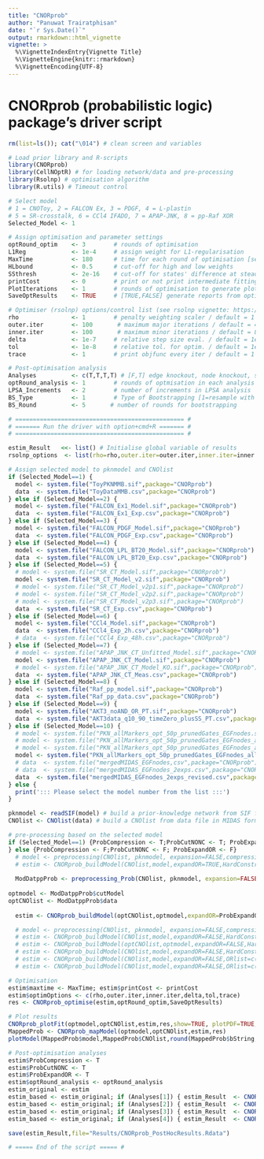 ```yaml
---
title: "CNORprob"
author: "Panuwat Trairatphisan"
date: "`r Sys.Date()`"
output: rmarkdown::html_vignette
vignette: >
  %\VignetteIndexEntry{Vignette Title}
  %\VignetteEngine{knitr::rmarkdown}
  %\VignetteEncoding{UTF-8}
---
```


# CNORprob (probabilistic logic) package's driver script

```r

rm(list=ls()); cat("\014") # clean screen and variables 

# Load prior library and R-scripts
library(CNORprob)
library(CellNOptR) # for loading network/data and pre-processing
library(Rsolnp) # optimisation algorithm
library(R.utils) # Timeout control

# Select model
# 1 = CNOToy, 2 = FALCON Ex, 3 = PDGF, 4 = L-plastin
# 5 = SR-crosstalk, 6 = CCl4 IFADO, 7 = APAP-JNK, 8 = pp-Raf XOR
Selected_Model <- 1

# Assign optimisation and parameter settings
optRound_optim    <- 3        # rounds of optimisation
L1Reg             <- 1e-4     # assign weight for L1-regularisation
MaxTime           <- 180      # time for each round of optimisation [seconds]
HLbound           <- 0.5      # cut-off for high and low weights
SSthresh          <- 2e-16    # cut-off for states' difference at steady-state
printCost         <- 0        # print or not print intermediate fitting cost [0,1]
PlotIterations    <- 1        # rounds of optimisation to generate plots
SaveOptResults    <- TRUE     # [TRUE,FALSE] generate reports from optimisation

# Optimiser (rsolnp) options/control list (see rsolnp vignette: https://cran.r-project.org/web/packages/Rsolnp/Rsolnp.pdf)
rho               <- 1        # penalty weighting scaler / default = 1
outer.iter        <- 100       # maximum major iterations / default = 400
inner.iter        <- 100       # maximum minor iterations / default = 800
delta             <- 1e-7     # relative step size eval. / default = 1e-7
tol               <- 1e-8     # relative tol. for optim. / default = 1e-8
trace             <- 1        # print objfunc every iter / default = 1

# Post-optimisation analysis
Analyses          <- c(T,T,T,T) # [F,T] edge knockout, node knockout, sensitivity analysis
optRound_analysis <- 1        # rounds of optmisation in each analysis
LPSA_Increments   <- 2        # number of increments in LPSA analysis
BS_Type           <- 1        # Type of Bootstrapping [1=resample with replacement from residual; 2=resampling from mean & variant]
BS_Round          <- 5       # number of rounds for bootstrapping

# ================================================ # 
# ======= Run the driver with option+cmd+R ======= #
# ================================================ # 

estim_Result   <<- list() # Initialise global variable of results
rsolnp_options  <- list(rho=rho,outer.iter=outer.iter,inner.iter=inner.iter,delta=delta,tol=tol,trace=trace) # Collapase optimisation options

# Assign selected model to pknmodel and CNOlist
if (Selected_Model==1) {
  model <- system.file("ToyPKNMMB.sif",package="CNORprob")
  data  <- system.file("ToyDataMMB.csv",package="CNORprob")
} else if (Selected_Model==2) {
  model <- system.file("FALCON_Ex1_Model.sif",package="CNORprob")
  data  <- system.file("FALCON_Ex1_Exp.csv",package="CNORprob")
} else if (Selected_Model==3) {
  model <- system.file("FALCON_PDGF_Model.sif",package="CNORprob")
  data  <- system.file("FALCON_PDGF_Exp.csv",package="CNORprob")
} else if (Selected_Model==4) {
  model <- system.file("FALCON_LPL_BT20_Model.sif",package="CNORprob")
  data  <- system.file("FALCON_LPL_BT20_Exp.csv",package="CNORprob")
} else if (Selected_Model==5) {
  # model <- system.file("SR_CT_Model.sif",package="CNORprob")
  model <- system.file("SR_CT_Model_v2.sif",package="CNORprob")
  # model <- system.file("SR_CT_Model_v2p1.sif",package="CNORprob")
  # model <- system.file("SR_CT_Model_v2p2.sif",package="CNORprob")
  # model <- system.file("SR_CT_Model_v2p3.sif",package="CNORprob")
  data  <- system.file("SR_CT_Exp.csv",package="CNORprob")
} else if (Selected_Model==6) {
  model <- system.file("CCl4_Model.sif",package="CNORprob")
  data  <- system.file("CCl4_Exp_2h.csv",package="CNORprob")
  # data  <- system.file("CCl4_Exp_48h.csv",package="CNORprob")
} else if (Selected_Model==7) {
  # model <- system.file("APAP_JNK_CT_Unfitted_Model.sif",package="CNORprob")
  model <- system.file("APAP_JNK_CT_Model.sif",package="CNORprob")
  # model <- system.file("APAP_JNK_CT_Model_KO.sif",package="CNORprob")
  data  <- system.file("APAP_JNK_CT_Meas.csv",package="CNORprob")
} else if (Selected_Model==8) {
  model <- system.file("Raf_pp_model.sif",package="CNORprob")
  data  <- system.file("Raf_pp_data.csv",package="CNORprob")
} else if (Selected_Model==9) {
  model <- system.file("AKT3_noAND_OR_PT.sif",package="CNORprob")
  data  <- system.file("AKT3data_q10_90_timeZero_plusSS_PT.csv",package="CNORprob")
} else if (Selected_Model==10) {
  # model <- system.file("PKN_allMarkers_opt_50p_prunedGates_EGFnodes.sif",package="CNORprob")
  # model <- system.file("PKN_allMarkers_opt_50p_prunedGates_EGFnodes_allGatesRemoved.sif",package="CNORprob")
  # model <- system.file("PKN_allMarkers_opt_50p_prunedGates_EGFnodes_allGatesRemoved_revised.sif",package="CNORprob")
  model <- system.file("PKN_allMarkers_opt_50p_prunedGates_EGFnodes_allGatesRemoved_revised_AddANDback.sif",package="CNORprob")
  # data  <- system.file("mergedMIDAS_EGFnodes,csv",package="CNORprob")
  # data  <- system.file("mergedMIDAS_EGFnodes_2exps.csv",package="CNORprob")
  data  <- system.file("mergedMIDAS_EGFnodes_2exps_revised.csv",package="CNORprob")
} else {
  print('::: Please select the model number from the list :::')
}

pknmodel <- readSIF(model) # build a prior-knowledge network from SIF file
CNOlist <- CNOlist(data) # build a CNOlist from data file in MIDAS format

# pre-processing based on the selected model
if (Selected_Model==1) {ProbCompression <- T;ProbCutNONC <- T; ProbExpandOR <- T
} else {ProbCompression <- F;ProbCutNONC <- F; ProbExpandOR <- F}
  # model <- preprocessing(CNOlist, pknmodel, expansion=FALSE,compression=TRUE, cutNONC=TRUE, verbose=FALSE)
  # estim <- CNORprob_buildModel(CNOlist,model,expandOR=TRUE,HardConstraint=FALSE,Force=FALSE,L1Reg=L1Reg,HLbound=HLbound,SSthresh=SSthresh,PlotIterations=PlotIterations,rsolnp_options=rsolnp_options)
  
  ModDatppProb <- preprocessing_Prob(CNOlist, pknmodel, expansion=FALSE,compression=ProbCompression, cutNONC=ProbCutNONC, verbose=FALSE) # Now use CNORprob specific pre-processing (expansion=FALSE by default and report)
  
optmodel <- ModDatppProb$cutModel
optCNOlist <- ModDatppProb$data
  
  estim <- CNORprob_buildModel(optCNOlist,optmodel,expandOR=ProbExpandOR,HardConstraint=FALSE,Force=FALSE,L1Reg=L1Reg,HLbound=HLbound,SSthresh=SSthresh,PlotIterations=PlotIterations,rsolnp_options=rsolnp_options)

  # model <- preprocessing(CNOlist, pknmodel, expansion=FALSE,compression=FALSE, cutNONC=FALSE, verbose=FALSE)
  # estim <- CNORprob_buildModel(CNOlist,model,expandOR=FALSE,HardConstraint=TRUE,Force=TRUE,L1Reg=L1Reg,HLbound=HLbound,SSthresh=SSthresh,PlotIterations=PlotIterations,rsolnp_options=rsolnp_options)
  # estim <- CNORprob_buildModel(optCNOlist,optmodel,expandOR=FALSE,HardConstraint=FALSE,Force=FALSE,L1Reg=L1Reg,HLbound=HLbound,SSthresh=SSthresh,PlotIterations=PlotIterations,rsolnp_options=rsolnp_options)
  # estim <- CNORprob_buildModel(CNOlist,model,expandOR=FALSE,HardConstraint=TRUE,Force=FALSE,L1Reg=L1Reg,HLbound=HLbound,SSthresh=SSthresh,PlotIterations=PlotIterations,rsolnp_options=rsolnp_options)
  # estim <- CNORprob_buildModel(CNOlist,model,expandOR=FALSE,ORlist=c("Grb2SOS_OR_GabSOS=GGSOS"),HardConstraint=TRUE,Force=TRUE,L1Reg=L1Reg,HLbound=HLbound,SSthresh=SSthresh,PlotIterations=PlotIterations,rsolnp_options=rsolnp_options)
  # estim <- CNORprob_buildModel(CNOlist,model,expandOR=FALSE,ORlist=c("XOR1_OR_XOR2=MAPK"),HardConstraint=TRUE,Force=TRUE,L1Reg=L1Reg,HLbound=HLbound,SSthresh=SSthresh,PlotIterations=PlotIterations,rsolnp_options=rsolnp_options)

# Optimisation
estim$maxtime <- MaxTime; estim$printCost <- printCost
estim$optimOptions <- c(rho,outer.iter,inner.iter,delta,tol,trace)
res <- CNORprob_optimise(estim,optRound_optim,SaveOptResults)

# Plot results
CNORprob_plotFit(optmodel,optCNOlist,estim,res,show=TRUE, plotPDF=TRUE, tag=NULL, plotParams=list(cex=0.8, cmap_scale=1, ymin=0))
MappedProb <- CNORprob_mapModel(optmodel,optCNOlist,estim,res)
plotModel(MappedProb$model,MappedProb$CNOlist,round(MappedProb$bString,digits=2))

# Post-optimisation analyses
estim$ProbCompression <- T
estim$ProbCutNONC <- T 
estim$ProbExpandOR <- T
estim$optRound_analysis <- optRound_analysis
estim_original <- estim
estim_based <- estim_original; if (Analyses[1]) { estim_Result  <- CNORprob_edgeKO(optmodel,optCNOlist,estim_based,res) }
estim_based <- estim_original; if (Analyses[2]) { estim_Result  <- CNORprob_nodeKO(optmodel,optCNOlist,estim_based,res) }
estim_based <- estim_original; if (Analyses[3]) { estim_Result  <- CNORprob_LPSA(estim_based,res,HLbound,LPSA_Increments,Force=F) }
estim_based <- estim_original; if (Analyses[4]) { estim_Result  <- CNORprob_BS(optmodel,optCNOlist,estim_based,res,BS_Type,BS_Round) }

save(estim_Result,file="Results/CNORprob_PostHocResults.Rdata")

# ===== End of the script ===== #

```
